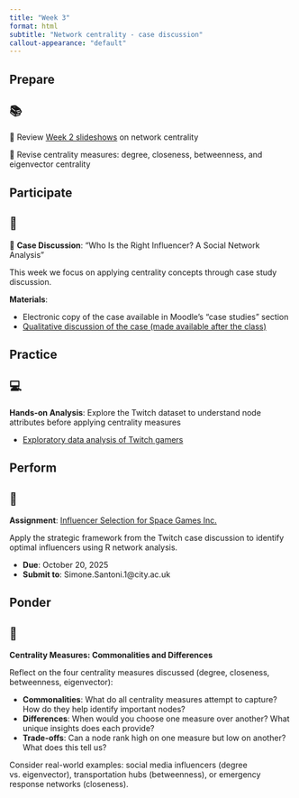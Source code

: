 ```yaml
---
title: "Week 3"
format: html
subtitle: "Network centrality - case discussion"
callout-appearance: "default"
---
```


## Prepare

::: {.callout-note}
## 📚

📖 Review [Week 2 slideshows](../week-2/main.qmd#participate) on network centrality

📖 Revise centrality measures: degree, closeness, betweenness, and eigenvector centrality

:::

## Participate

::: {.callout-note}
## 👥

🙋 **Case Discussion**: "Who Is the Right Influencer? A Social Network Analysis"

This week we focus on applying centrality concepts through case study discussion.

**Materials**:

- Electronic copy of the case available in Moodle's "case studies" section
- [Qualitative discussion of the case (made available after the class)](qualitative_discussion.qmd)
:::

## Practice

::: {.callout-note}
##  💻

**Hands-on Analysis**: Explore the Twitch dataset to understand node attributes before applying centrality measures

- [Exploratory data analysis of Twitch gamers](gamers_eda.qmd)

:::

## Perform

::: {.callout-note}
##  📝

**Assignment**: [Influencer Selection for Space Games Inc.](perform.qmd)

Apply the strategic framework from the Twitch case discussion to identify optimal influencers using R network analysis.

- **Due**: October 20, 2025
- **Submit to**: Simone.Santoni.1@city.ac.uk

:::

## Ponder

::: {.callout-note}
## 🤔

**Centrality Measures: Commonalities and Differences**

Reflect on the four centrality measures discussed (degree, closeness, betweenness, eigenvector):

- **Commonalities**: What do all centrality measures attempt to capture? How do they help identify important nodes?
- **Differences**: When would you choose one measure over another? What unique insights does each provide?
- **Trade-offs**: Can a node rank high on one measure but low on another? What does this tell us?

Consider real-world examples: social media influencers (degree vs. eigenvector), transportation hubs (betweenness), or emergency response networks (closeness).

:::
